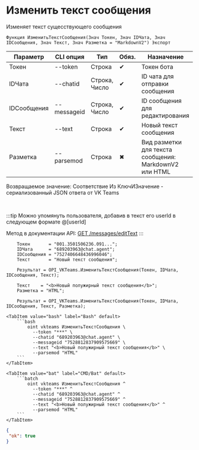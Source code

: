 ﻿---
sidebar_position: 4
description: Изменить текст сообщения и другие функции для работы с VKTeams в Открытом пакете интеграций - бесплатной open-source библиотеке интеграций для 1С:Предприятие 8, OneScript и CLI
keywords: [1C, 1С, 1С:Предприятие, 1С:Предприятие 8.3, API, Интеграция, Сервисы, Обмен, OneScript, CLI, VKTeams]
---


# Изменить текст сообщения
 Изменяет текст сущесствующего сообщения



`Функция ИзменитьТекстСообщения(Знач Токен, Знач IDЧата, Знач IDСообщения, Знач Текст, Знач Разметка = "MarkdownV2") Экспорт`

  | Параметр | CLI опция | Тип | Обяз. | Назначение |
  |-|-|-|-|-|
  | Токен | --token | Строка | &#x2714; | Токен бота |
  | IDЧата | --chatid | Строка, Число | &#x2714; | ID чата для отправки сообщения |
  | IDСообщения | --messageid | Строка, Число | &#x2714; | ID сообщения для редактирования |
  | Текст | --text | Строка | &#x2714; | Новый текст сообщения |
  | Разметка | --parsemod | Строка | &#x2716; | Вид разметки для текста сообщения: MarkdownV2 или HTML |

  
  Возвращаемое значение:   Соответствие Из КлючИЗначение - сериализованный JSON ответа от VK Teams

<br/>

:::tip
Можно упомянуть пользователя, добавив в текст его userId в следующем формате @[userId]

Метод в документации API: [GET /messages/editText](https://teams.vk.com/botapi/#/messages/get_messages_editText)
:::
<br/>



```bsl title="Пример использования для 1С:Предприятие/OneScript"
    Токен       = "001.3501506236.091...";
    IDЧата      = "689203963@chat.agent";
    IDСообщения = "7527406648436996046";
    Текст       = "Новый текст сообщения";

    Результат = OPI_VKTeams.ИзменитьТекстСообщения(Токен, IDЧата, IDСообщения, Текст);

    Текст    = "<b>Новый полужирный текст сообщения</b>";
    Разметка = "HTML";

    Результат = OPI_VKTeams.ИзменитьТекстСообщения(Токен, IDЧата, IDСообщения, Текст, Разметка);
```
    

 <Tabs>
  
    <TabItem value="bash" label="Bash" default>
        ```bash
            oint vkteams ИзменитьТекстСообщения \
              --token "***" \
              --chatid "689203963@chat.agent" \
              --messageid "7528812837909575669" \
              --text "<b>Новый полужирный текст сообщения</b>" \
              --parsemod "HTML"
        ```
    </TabItem>
  
    <TabItem value="bat" label="CMD/Bat" default>
        ```batch
            oint vkteams ИзменитьТекстСообщения ^
              --token "***" ^
              --chatid "689203963@chat.agent" ^
              --messageid "7528812837909575669" ^
              --text "<b>Новый полужирный текст сообщения</b>" ^
              --parsemod "HTML"
        ```
    </TabItem>
</Tabs>


```json title="Результат"
{
 "ok": true
}
```
